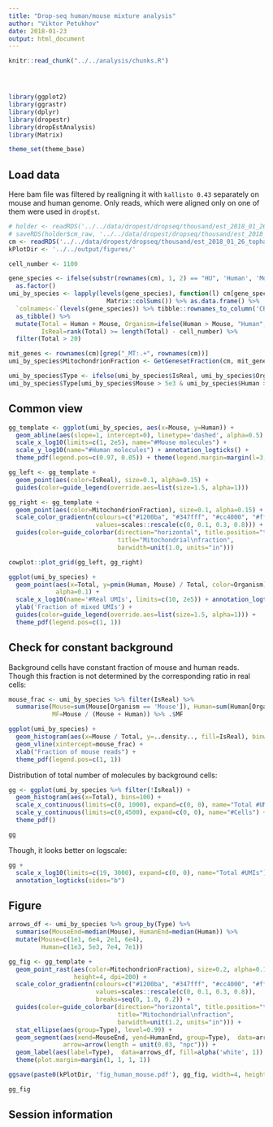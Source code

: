 ```yaml
---
title: "Drop-seq human/mouse mixture analysis"
author: "Viktor Petukhov"
date: 2018-01-23
output: html_document
---
```


```r
knitr::read_chunk("../../analysis/chunks.R")
```

```r
```

```r
```

```r
```

```r
library(ggplot2)
library(ggrastr)
library(dplyr)
library(dropestr)
library(dropEstAnalysis)
library(Matrix)

theme_set(theme_base)
```

## Load data
Here bam file was filtered by realigning it with `kallisto 0.43` separately on mouse and human genome. Only reads, which were aligned only on one of them were used in `dropEst`.
```r
# holder <- readRDS('../../data/dropest/dropseq/thousand/est_2018_01_26_tophat/thousand.rds')
# saveRDS(holder$cm_raw, '../../data/dropest/dropseq/thousand/est_2018_01_26_tophat/cm.rds')
cm <- readRDS('../../data/dropest/dropseq/thousand/est_2018_01_26_tophat/cm.rds')
kPlotDir <- '../../output/figures/'
```

```r
cell_number <- 1100

gene_species <- ifelse(substr(rownames(cm), 1, 2) == "HU", 'Human', 'Mouse') %>% 
  as.factor()
umi_by_species <- lapply(levels(gene_species), function(l) cm[gene_species == l,] %>% 
                           Matrix::colSums()) %>% as.data.frame() %>% 
  `colnames<-`(levels(gene_species)) %>% tibble::rownames_to_column('CB') %>% 
  as_tibble() %>% 
  mutate(Total = Human + Mouse, Organism=ifelse(Human > Mouse, "Human", "Mouse"), 
         IsReal=rank(Total) >= length(Total) - cell_number) %>%
  filter(Total > 20)

mit_genes <- rownames(cm)[grep("_MT:.+", rownames(cm))]
umi_by_species$MitochondrionFraction <- GetGenesetFraction(cm, mit_genes)[umi_by_species$CB]

umi_by_species$Type <- ifelse(umi_by_species$IsReal, umi_by_species$Organism, "Background")
umi_by_species$Type[umi_by_species$Mouse > 5e3 & umi_by_species$Human > 5e3] <- 'Dublets'
```

## Common view
```r
gg_template <- ggplot(umi_by_species, aes(x=Mouse, y=Human)) + 
  geom_abline(aes(slope=1, intercept=0), linetype='dashed', alpha=0.5) +
  scale_x_log10(limits=c(1, 2e5), name="#Mouse molecules") + 
  scale_y_log10(name="#Human molecules") + annotation_logticks() +
  theme_pdf(legend.pos=c(0.97, 0.05)) + theme(legend.margin=margin(l=3, r=3, unit="pt"))

gg_left <- gg_template + 
  geom_point(aes(color=IsReal), size=0.1, alpha=0.15) +
  guides(color=guide_legend(override.aes=list(size=1.5, alpha=1)))

gg_right <- gg_template + 
  geom_point(aes(color=MitochondrionFraction), size=0.1, alpha=0.15) +
  scale_color_gradientn(colours=c("#1200ba", "#347fff", "#cc4000", "#ff3333"), 
                        values=scales::rescale(c(0, 0.1, 0.3, 0.8))) +
  guides(color=guide_colorbar(direction="horizontal", title.position="top", 
                              title="Mitochondrial\nfraction", 
                              barwidth=unit(1.0, units="in")))

cowplot::plot_grid(gg_left, gg_right)
```

```r
ggplot(umi_by_species) + 
  geom_point(aes(x=Total, y=pmin(Human, Mouse) / Total, color=Organism), size=0.1, 
             alpha=0.1) +
  scale_x_log10(name='#Real UMIs', limits=c(10, 2e5)) + annotation_logticks() + 
  ylab('Fraction of mixed UMIs') +
  guides(color=guide_legend(override.aes=list(size=1.5, alpha=1))) +
  theme_pdf(legend.pos=c(1, 1))
```

## Check for constant background

Background cells have constant fraction of mouse and human reads. Though this fraction is 
not determined by the corresponding ratio in real cells:  
```r
mouse_frac <- umi_by_species %>% filter(IsReal) %>% 
  summarise(Mouse=sum(Mouse[Organism == 'Mouse']), Human=sum(Human[Organism == 'Human']), 
            MF=Mouse / (Mouse + Human)) %>% .$MF

ggplot(umi_by_species) + 
  geom_histogram(aes(x=Mouse / Total, y=..density.., fill=IsReal), binwidth=0.005, position="identity") + 
  geom_vline(xintercept=mouse_frac) +
  xlab("Fraction of mouse reads") +
  theme_pdf(legend.pos=c(1, 1))
```

Distribution of total number of molecules by background cells:  
```r
gg <- ggplot(umi_by_species %>% filter(!IsReal)) +
  geom_histogram(aes(x=Total), bins=100) +
  scale_x_continuous(limits=c(0, 1000), expand=c(0, 0), name="Total #UMIs") +
  scale_y_continuous(limits=c(0,4500), expand=c(0, 0), name="#Cells") +
  theme_pdf()

gg
```

Though, it looks better on logscale:  
```r
gg + 
  scale_x_log10(limits=c(19, 3000), expand=c(0, 0), name="Total #UMIs") +
  annotation_logticks(sides="b")
```

## Figure
```r
arrows_df <- umi_by_species %>% group_by(Type) %>% 
  summarise(MouseEnd=median(Mouse), HumanEnd=median(Human)) %>%
  mutate(Mouse=c(1e1, 6e4, 2e1, 6e4), 
         Human=c(1e3, 5e3, 7e4, 7e1))

gg_fig <- gg_template + 
  geom_point_rast(aes(color=MitochondrionFraction), size=0.2, alpha=0.15, width=4, 
                  height=4, dpi=200) +
  scale_color_gradientn(colours=c("#1200ba", "#347fff", "#cc4000", "#ff3333"), 
                        values=scales::rescale(c(0, 0.1, 0.3, 0.8)), 
                        breaks=seq(0, 1.0, 0.2)) +
  guides(color=guide_colorbar(direction="horizontal", title.position="top", 
                              title="Mitochondrial\nfraction", 
                              barwidth=unit(1.2, units="in"))) + 
  stat_ellipse(aes(group=Type), level=0.99) +
  geom_segment(aes(xend=MouseEnd, yend=HumanEnd, group=Type),  data=arrows_df, 
               arrow=arrow(length = unit(0.03, "npc"))) +
  geom_label(aes(label=Type),  data=arrows_df, fill=alpha('white', 1)) +
  theme(plot.margin=margin(1, 1, 1, 1))

ggsave(paste0(kPlotDir, 'fig_human_mouse.pdf'), gg_fig, width=4, height=4)
```

```r
gg_fig
```

## Session information
```r
```
